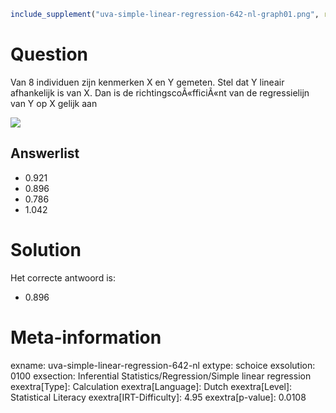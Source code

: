 ```r
include_supplement("uva-simple-linear-regression-642-nl-graph01.png", recursive = TRUE)
```

Question
========

Van 8 individuen zijn kenmerken X en Y gemeten. Stel dat Y lineair
afhankelijk is van X. Dan is de richtingscoÃ«fficiÃ«nt van de
regressielijn van Y op X gelijk aan


![](uva-simple-linear-regression-642-nl-graph01.png)

Answerlist
----------

* 0.921
* 0.896
* 0.786
* 1.042

Solution
========

Het correcte antwoord is: 

* 0.896

Meta-information
================
exname: uva-simple-linear-regression-642-nl
extype: schoice
exsolution: 0100
exsection: Inferential Statistics/Regression/Simple linear regression
exextra[Type]: Calculation
exextra[Language]: Dutch
exextra[Level]: Statistical Literacy
exextra[IRT-Difficulty]: 4.95
exextra[p-value]: 0.0108
